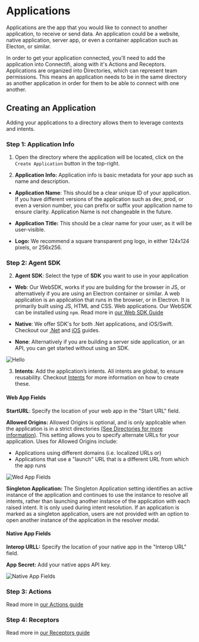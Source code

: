 # Applications

Applications are the app that you would like to connect to another application, to receive or send data. An application could be a website, native application, server app, or even a container application such as Electon, or similar.

In order to get your application connected, you'll need to add the application into Connectifi, along with it's Actions and Receptors. Applications are organized into Directories, which can represent team permissions. This means an application needs to be in the same directory as another application in order for them to be able to connect with one another. 

## Creating an Application

Adding your applications to a directory allows them to leverage contexts and intents.

### Step 1: Application Info

1. Open the directory where the application will be located, click on the `Create Application` button in the top-right.

2. **Application Info:** Application info is basic metadata for your app such as name and description. 

-  **Application Name**: This should be a clear unique ID of your application. If you have different versions of the application such as dev, prod, or even a version number, you can prefix or suffix your application name to ensure clarity. Application Name is not changeable in the future.

- **Application Title:** This should be a clear name for your user, as it will be user-visible.

- **Logo:** We recommend a square transparent png logo, in either 124x124 pixels, or 256x256. 


### Step 2: Agent SDK

2. **Agent SDK**: Select the type of **SDK** you want to use in your application

- **Web**: Our WebSDK, works if you are building for the browser in JS, or alternatively if you are using an Electron container or similar. A web application is an application that runs in the browser, or in Electron. It is primarily built using JS, HTML and CSS. Web applications. Our WebSDK can be installed using `npm`. Read more in [our Web SDK Guide](/SDK/Web.mdx)

- **Native**: We offer SDK's for both .Net applications, and iOS/Swift. Checkout our [.Net](/SDK/DotNet.mdx) and [iOS](/SDK/iOS.mdx) guides. 

- **None**: Alternatively if you are building a server side application, or an API, you can get started without using an SDK. 

![Hello](../public/application/choose_type.png)

3. **Intents**: Add the application’s intents. All intents are global, to ensure reusability. Checkout [Intents](Intents.mdx) for more information on how to create these.



#### Web App Fields


**StartURL**: Specify the location of your web app in the "Start URL" field.

**Allowed Origins:** Allowed Origins is optional, and is only applicable when the application is in a strict directories [(See Directories for more information)](Directories.mdx). This setting allows you to specify alternate URLs for your application. Uses for Allowed Origins include:

- Applications using different domains (i.e. localized URLs or)
- Applications that use a "launch" URL that is a different URL from which the app runs

![Wed App Fields](../public/application/create_application_web_fields.png)


**Singleton Application:** The Singleton Application setting identifies an active instance of the application and continues to use the instance to resolve all intents, rather than launching another instance of the application with each raised intent. It is only used during intent resolution. If an application is marked as a singleton application, users are not provided with an option to open another instance of the application in the resolver modal.


#### Native App Fields

**Interop URLL:** Specify the location of your native app in the "Interop URL" field.

**App Secret:** Add your native apps API key.

![Native App Fields](../public/application/create_application_native_fields.png)

### Step 3: Actions

Read more in [our Actions guide](/Actions/Actions.mdx)

### Step 4: Receptors

Read more in [our Receptors guide](/Receptors/Receptors.mdx)

